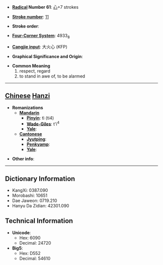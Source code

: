* '''[[Wiktionary:Chinese radical index| Radical]] Number 61''': [[Wiktionary:Chinese radical index 心|心]]+7 strokes

* '''[[Wiktionary:Chinese total strokes index|Stroke number]]''': [[Wiktionary:Chinese total strokes index 11|11]]

* '''Stroke order''': 

* '''[[Wiktionary:Chinese four corner index|Four-Corner System]]''': 4933<sub>8</sub>

* '''[[Wiktionary:Chinese Cangjie index|Cangjie input]]''': 大火心 (KFP)

* '''Graphical Significance and Origin''': 

* '''Common Meaning'''
*#respect, regard
*# to stand in awe of, to be alarmed


----

== [[Chinese]] [[Hanzi]] ==

* '''Romanizations'''
** '''[[Mandarin]]'''
*** '''[[Pinyin]]''': tì (ti4)
*** '''[[Wade-Giles]]''': t'i<sup>4</sup>
*** '''[[Yale]]''': 
** '''[[Cantonese]]'''
*** '''[[Jyutping]]''':
*** '''[[Penkyamp]]''': 
*** '''[[Yale]]''': 

* '''Other info''': 

----

== Dictionary Information ==

* KangXi: 0387.090
* Morobashi: 10651
* Dae Jaweon: 0719.210
* Hanyu Da Zidian: 42301.090

== Technical Information ==

* '''Unicode''':
** Hex: 6090
** Decimal: 24720
* '''Big5''':
** Hex: D552
** Decimal: 54610